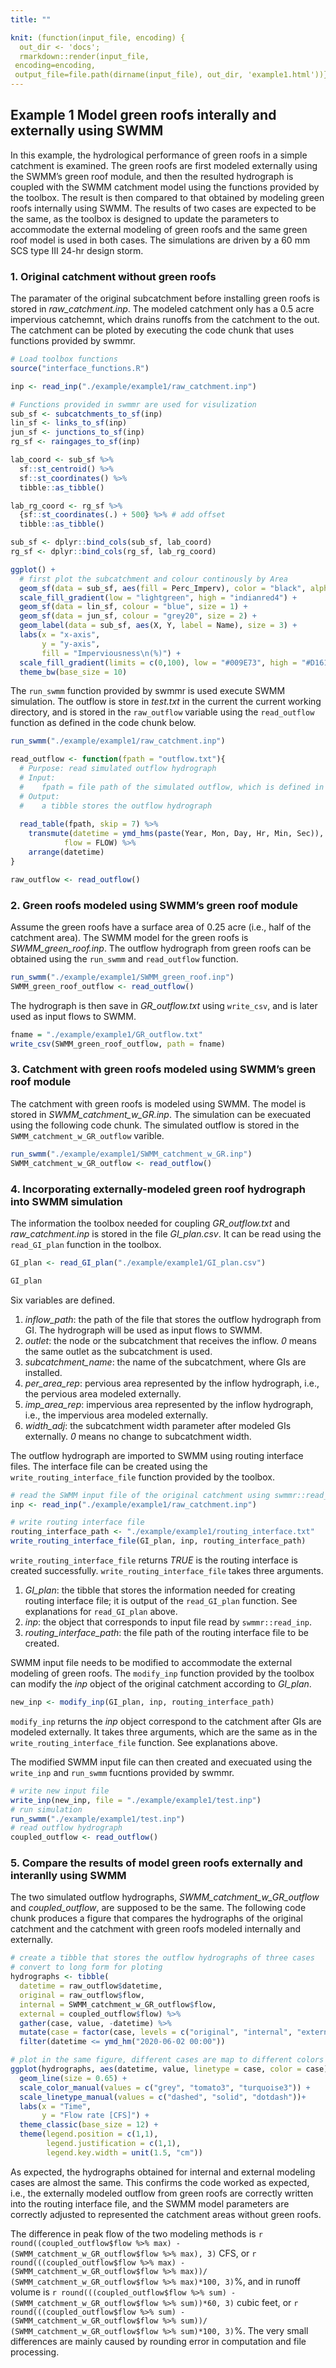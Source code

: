 ```yaml
---
title: ""

knit: (function(input_file, encoding) {
  out_dir <- 'docs';
  rmarkdown::render(input_file,
 encoding=encoding,
 output_file=file.path(dirname(input_file), out_dir, 'example1.html'))})
---
```


## Example 1 Model green roofs interally and externally using SWMM

In this example, the hydrological performance of green roofs in a simple catchment is examined. The green roofs are first modeled externally using the SWMM's green roof module, and then the resulted hydrograph is coupled with the SWMM catchment model using the functions provided by the toolbox. The result is then compared to that obtained by modeling green roofs internally using SWMM. The results of two cases are expected to be the same, as the toolbox is designed to update the parameters to accommodate the external modeling of green roofs and the same green roof model is used in both cases. The simulations are driven by a 60 mm SCS type III 24-hr design storm.

### 1. Original catchment without green roofs

The paramater of the original subcatchment before installing green roofs is stored in *raw_catchment.inp*. The modeled catchment only has a 0.5 acre impervious catchemnt, which drains runoffs from the catchment to the out. The catchment can be ploted by executing the code chunk that uses functions provided by swmmr.

```r

# Load toolbox functions
source("interface_functions.R")

inp <- read_inp("./example/example1/raw_catchment.inp")

# Functions provided in swmmr are used for visulization
sub_sf <- subcatchments_to_sf(inp)
lin_sf <- links_to_sf(inp)
jun_sf <- junctions_to_sf(inp)
rg_sf <- raingages_to_sf(inp)

lab_coord <- sub_sf %>% 
  sf::st_centroid() %>%
  sf::st_coordinates() %>% 
  tibble::as_tibble()

lab_rg_coord <- rg_sf %>% 
  {sf::st_coordinates(.) + 500} %>% # add offset
  tibble::as_tibble()

sub_sf <- dplyr::bind_cols(sub_sf, lab_coord)
rg_sf <- dplyr::bind_cols(rg_sf, lab_rg_coord)

ggplot() + 
  # first plot the subcatchment and colour continously by Area
  geom_sf(data = sub_sf, aes(fill = Perc_Imperv), color = "black", alpha = 0.8) + 
  scale_fill_gradient(low = "lightgreen", high = "indianred4") +
  geom_sf(data = lin_sf, colour = "blue", size = 1) +
  geom_sf(data = jun_sf, colour = "grey20", size = 2) +
  geom_label(data = sub_sf, aes(X, Y, label = Name), size = 3) +
  labs(x = "x-axis",
       y = "y-axis",
       fill = "Imperviousness\n(%)") +
  scale_fill_gradient(limits = c(0,100), low = "#009E73", high = "#D16103") +
  theme_bw(base_size = 10)
```

The `run_swmm` function provided by swmmr is used execute SWMM simulation. The outflow is store in *test.txt* in the current the current working directory, and is stored in the `raw_outflow` variable using the `read_outflow` function as defined in the code chunk below.

```r
run_swmm("./example/example1/raw_catchment.inp")

read_outflow <- function(fpath = "outflow.txt"){
  # Purpose: read simulated outflow hydrograph
  # Input: 
  #    fpath = file path of the simulated outflow, which is defined in the [FILES] tabe in SWMM input file
  # Output:
  #    a tibble stores the outflow hydrograph
  
  read_table(fpath, skip = 7) %>%
    transmute(datetime = ymd_hms(paste(Year, Mon, Day, Hr, Min, Sec)),
            flow = FLOW) %>%
    arrange(datetime)
}

raw_outflow <- read_outflow()
```

### 2. Green roofs modeled using SWMM's green roof module

Assume the green roofs have a surface area of 0.25 acre (i.e., half of the catchment area). The SWMM model for the green roofs is *SWMM_green_roof.inp*. The outflow hydrograph from green roofs can be obtained using the `run_swmm` and `read_outflow` function.

```r
run_swmm("./example/example1/SWMM_green_roof.inp")
SWMM_green_roof_outflow <- read_outflow()
```

The hydrograph is then save in *GR_outflow.txt* using `write_csv`, and is later used as input flows to SWMM. 

```r
fname = "./example/example1/GR_outflow.txt"
write_csv(SWMM_green_roof_outflow, path = fname)
```

### 3. Catchment with green roofs modeled using SWMM's green roof module

The catchment with green roofs is modeled using SWMM. The model is stored in *SWMM_catchment_w_GR.inp*. The simulation can be execuated using the following code chunk. The simulated outflow is stored in the `SWMM_catchment_w_GR_outflow` varible. 

```r
run_swmm("./example/example1/SWMM_catchment_w_GR.inp")
SWMM_catchment_w_GR_outflow <- read_outflow()
```

### 4. Incorporating externally-modeled green roof hydrograph into SWMM simulation

The information the toolbox needed for coupling *GR_outflow.txt* and *raw_catchment.inp* is stored in the file *GI_plan.csv*. It can be read using the `read_GI_plan` function in the toolbox.

```r
GI_plan <- read_GI_plan("./example/example1/GI_plan.csv")

GI_plan
```
Six variables are defined.

1. *inflow_path*: the path of the file that stores the outflow hydrograph from GI. The hydrograph will be used as input flows to SWMM.
2. *outlet*: the node or the subcatchment that receives the inflow. *0* means the same outlet as the subcatchment is used.
3. *subcatchment_name*: the name of the subcatchment, where GIs are installed.
4. *per_area_rep*: pervious area represented by the inflow hydrograph, i.e., the pervious area modeled externally.
5. *imp_area_rep*: impervious area represented by the inflow hydrograph, i.e., the impervious area modeled externally.
6. *width_adj*: the subcatchment width parameter after modeled GIs externally. *0* means no change to subcatchment width.

The outflow hydrograph are imported to SWMM using routing interface files. The interface file can be created using the `write_routing_interface_file` function provided by the toolbox. 

```r
# read the SWMM input file of the original catchment using swmmr::read_inp
inp <- read_inp("./example/example1/raw_catchment.inp")

# write routing interface file
routing_interface_path <- "./example/example1/routing_interface.txt"
write_routing_interface_file(GI_plan, inp, routing_interface_path)
```

`write_routing_interface_file` returns *TRUE* is the routing interface is created successfully. `write_routing_interface_file` takes three arguments.

1. *GI_plan*: the tibble that stores the information needed for creating routing interface file; it is output of the `read_GI_plan` function. See explanations for `read_GI_plan` above.
2. *inp*: the object that corresponds to input file read by `swmmr::read_inp`.
3. *routing_interface_path*: the file path of the routing interface file to be created.

SWMM input file needs to be modified to accommodate the external modeling of green roofs. The `modify_inp` function provided by the toolbox can modify the *inp* object of the original catchment according to *GI_plan*.

```r
new_inp <- modify_inp(GI_plan, inp, routing_interface_path)
```

`modify_inp` returns the *inp* object correspond to the catchment after GIs are modeled externally. It takes three arguments, which are the same as in the `write_routing_interface_file` function. See explanations above.

The modified SWMM input file can then created and execuated using the `write_inp` and `run_swmm` fucntions provided by swmmr.

```r
# write new input file
write_inp(new_inp, file = "./example/example1/test.inp")
# run simulation
run_swmm("./example/example1/test.inp")
# read outflow hydrograph
coupled_outflow <- read_outflow()
```

### 5. Compare the results of model green roofs externally and interanlly using SWMM

The two simulated outflow hydrographs, *SWMM_catchment_w_GR_outflow* and *coupled_outflow*, are supposed to be the same. The following code chunk produces a figure that compares the hydrographs of the original catchment and the catchment with green roofs modeled internally and externally. 


```r
# create a tibble that stores the outflow hydrographs of three cases
# convert to long form for ploting
hydrographs <- tibble(
  datetime = raw_outflow$datetime,
  original = raw_outflow$flow,
  internal = SWMM_catchment_w_GR_outflow$flow,
  external = coupled_outflow$flow) %>%
  gather(case, value, -datetime) %>%
  mutate(case = factor(case, levels = c("original", "internal", "external"))) %>%
  filter(datetime <= ymd_hm("2020-06-02 00:00"))

# plot in the same figure, different cases are map to different colors and linetypes
ggplot(hydrographs, aes(datetime, value, linetype = case, color = case)) +
  geom_line(size = 0.65) +
  scale_color_manual(values = c("grey", "tomato3", "turquoise3")) +
  scale_linetype_manual(values = c("dashed", "solid", "dotdash"))+
  labs(x = "Time",
       y = "Flow rate [CFS]") +
  theme_classic(base_size = 12) +
  theme(legend.position = c(1,1),
        legend.justification = c(1,1),
        legend.key.width = unit(1.5, "cm"))
```

As expected, the hydrographs obtained for internal and external modeling cases are almost the same. This confirms the code worked as expected, i.e., the externally modeled outflow from green roofs are correctly written into the routing interface file, and the SWMM model parameters are correctly adjusted to represented the catchment areas without green roofs. 

The difference in peak flow of the two modeling methods is `r round((coupled_outflow$flow %>% max) - (SWMM_catchment_w_GR_outflow$flow %>% max), 3)` CFS, or `r round(((coupled_outflow$flow %>% max) - (SWMM_catchment_w_GR_outflow$flow %>% max))/ (SWMM_catchment_w_GR_outflow$flow %>% max)*100, 3)`%, and in runoff volume is `r round(((coupled_outflow$flow %>% sum) - (SWMM_catchment_w_GR_outflow$flow %>% sum))*60, 3)` cubic feet, or `r round(((coupled_outflow$flow %>% sum) - (SWMM_catchment_w_GR_outflow$flow %>% sum))/ (SWMM_catchment_w_GR_outflow$flow %>% sum)*100, 3)`%. The very small differences are mainly caused by rounding error in computation and file processing.

